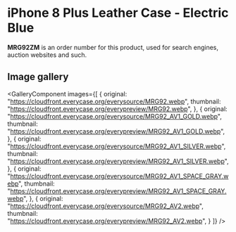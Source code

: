 
# iPhone 8 Plus Leather Case - Electric Blue

<Callout type='info' emoji='👉🏻'>**MRG92ZM** is an order number for this product, used for search engines, auction websites and such.</Callout>

## Image gallery

<GalleryComponent
    images={[
      {
        original: "https://cloudfront.everycase.org/everysource/MRG92.webp",
        thumbnail: "https://cloudfront.everycase.org/everypreview/MRG92.webp",
      },
      {
        original: "https://cloudfront.everycase.org/everysource/MRG92_AV1_GOLD.webp",
        thumbnail: "https://cloudfront.everycase.org/everypreview/MRG92_AV1_GOLD.webp",
      },
      {
        original: "https://cloudfront.everycase.org/everysource/MRG92_AV1_SILVER.webp",
        thumbnail: "https://cloudfront.everycase.org/everypreview/MRG92_AV1_SILVER.webp",
      },
      {
        original: "https://cloudfront.everycase.org/everysource/MRG92_AV1_SPACE_GRAY.webp",
        thumbnail: "https://cloudfront.everycase.org/everypreview/MRG92_AV1_SPACE_GRAY.webp",
      },
      {
        original: "https://cloudfront.everycase.org/everysource/MRG92_AV2.webp",
        thumbnail: "https://cloudfront.everycase.org/everypreview/MRG92_AV2.webp",
      }
    ]}
  />
